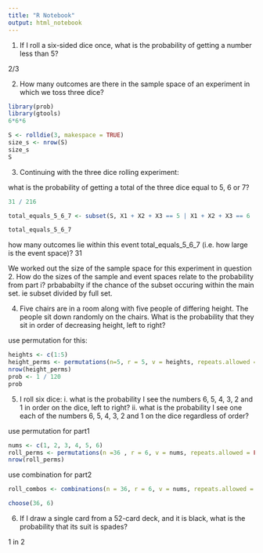 ```yaml
---
title: "R Notebook"
output: html_notebook
---
```


1. If I roll a six-sided dice once, what is the probability of getting a number less than 5?

2/3

2. How many outcomes are there in the sample space of an experiment in which we toss three dice?
```r
library(prob)
library(gtools)
6*6*6

S <- rolldie(3, makespace = TRUE)
size_s <- nrow(S)
size_s
S


```

3. Continuing with the three dice rolling experiment:

what is the probability of getting a total of the three dice equal to 5, 6 or 7?
```r
31 / 216
```


```r

total_equals_5_6_7 <- subset(S, X1 + X2 + X3 == 5 | X1 + X2 + X3 == 6 | X1 + X2 + X3 == 7)

total_equals_5_6_7

```


how many outcomes lie within this event total_equals_5_6_7 (i.e. how large is the event space)?
31

We worked out the size of the sample space for this experiment in question 2. How do the sizes of the sample and event spaces relate to the probability from part i?
prbababilty if the chance of the subset occuring within the main set. ie subset divided by full set.

4. Five chairs are in a room along with five people of differing height. The people sit down randomly on the chairs. What is the probability that they sit in order of decreasing height, left to right?

use permutation for this:
```r
heights <- c(1:5)
height_perms <- permutations(n=5, r = 5, v = heights, repeats.allowed = FALSE)
nrow(height_perms)
prob <- 1 / 120
prob
```

5. I roll six dice: i. what is the probability I see the numbers 6, 5, 4, 3, 2 and 1 in order on the dice, left to right? ii. what is the probability I see one each of the numbers 6, 5, 4, 3, 2 and 1 on the dice regardless of order?

use permutation for part1
```r
nums <- c(1, 2, 3, 4, 5, 6)
roll_perms <- permutations(n =36 , r = 6, v = nums, repeats.allowed = FALSE)
nrow(roll_perms)
```



use combination for part2
```r
roll_combos <- combinations(n = 36, r = 6, v = nums, repeats.allowed = FALSE)
```

```r
choose(36, 6)
```

6. If I draw a single card from a 52-card deck, and it is black, what is the probability that its suit is spades? 

1 in 2